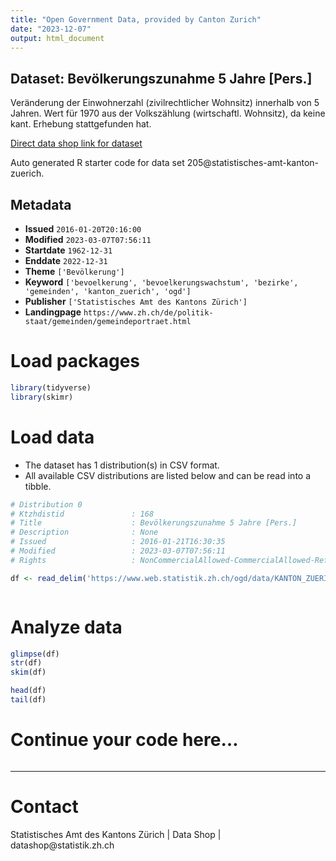 ```yaml
---
title: "Open Government Data, provided by Canton Zurich"
date: "2023-12-07"
output: html_document
---
```


## Dataset: Bevölkerungszunahme 5 Jahre [Pers.]

Veränderung der Einwohnerzahl (zivilrechtlicher Wohnsitz) innerhalb von 5 Jahren. Wert für 1970 aus der Volkszählung (wirtschaftl. Wohnsitz), da keine kant. Erhebung stattgefunden hat.

[Direct data shop link for dataset](https://www.zh.ch/de/politik-staat/statistik-daten/datenkatalog.html#/datasets/205@statistisches-amt-kanton-zuerich)

Auto generated R starter code for data set 205@statistisches-amt-kanton-zuerich.

## Metadata

- **Issued** `2016-01-20T20:16:00`
- **Modified** `2023-03-07T07:56:11`
- **Startdate** `1962-12-31`
- **Enddate** `2022-12-31`
- **Theme** `['Bevölkerung']`
- **Keyword** `['bevoelkerung', 'bevoelkerungswachstum', 'bezirke', 'gemeinden', 'kanton_zuerich', 'ogd']`
- **Publisher** `['Statistisches Amt des Kantons Zürich']`
- **Landingpage** `https://www.zh.ch/de/politik-staat/gemeinden/gemeindeportraet.html`


# Load packages

```r

library(tidyverse)
library(skimr)

```

# Load data

-   The dataset has 1 distribution(s) in CSV format.
-   All available CSV distributions are listed below and can be read into a tibble.

```r

# Distribution 0
# Ktzhdistid               : 168
# Title                    : Bevölkerungszunahme 5 Jahre [Pers.]
# Description              : None
# Issued                   : 2016-01-21T16:30:35
# Modified                 : 2023-03-07T07:56:11
# Rights                   : NonCommercialAllowed-CommercialAllowed-ReferenceRequired

df <- read_delim('https://www.web.statistik.zh.ch/ogd/data/KANTON_ZUERICH_202.csv')



```

# Analyze data

```r

glimpse(df)
str(df)
skim(df)

head(df)
tail(df)

```

# Continue your code here...

```r

```

------------------------------------------------------------------------

# Contact

Statistisches Amt des Kantons Zürich | Data Shop | datashop@statistik.zh.ch
